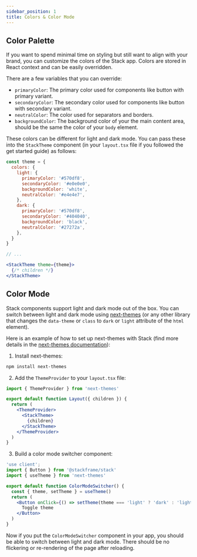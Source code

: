 ```yaml
---
sidebar_position: 1
title: Colors & Color Mode
---
```


## Color Palette

If you want to spend minimal time on styling but still want to align with your brand, you can customize the colors of the Stack app. Colors are stored in React context and can be easily overridden.

There are a few variables that you can override:

- `primaryColor`: The primary color used for components like button with primary variant.
- `secondaryColor`: The secondary color used for components like button with secondary variant.
- `neutralColor`: The color used for separators and borders.
- `backgroundColor`: The background color of your the main content area, should be the same the color of your `body` element.

These colors can be different for light and dark mode. You can pass these into the `StackTheme` component (in your `layout.tsx` file if you followed the get started guide) as follows:

```jsx
const theme = {
  colors: {
    light: {
      primaryColor: '#570df8',
      secondaryColor: '#e0e0e0',
      backgroundColor: 'white',
      neutralColor: '#e4e4e7',
    },
    dark: {
      primaryColor: '#570df8',
      secondaryColor: '#404040',
      backgroundColor: 'black',
      neutralColor: '#27272a',
    },
  }
}

// ...

<StackTheme theme={theme}>
  {/* children */}
</StackTheme>
```

## Color Mode

Stack components support light and dark mode out of the box. You can switch between light and dark mode using [next-themes](https://github.com/pacocoursey/next-themes) (or any other library that changes the `data-theme` or `class` to `dark` or `light` attribute of the `html` element).

Here is an example of how to set up next-themes with Stack (find more details in the [next-themes documentation](https://github.com/pacocoursey/next-themes)):

1. Install next-themes:

  ```bash
  npm install next-themes
  ```

2. Add the `ThemeProvider` to your `layout.tsx` file:

  ```jsx
  import { ThemeProvider } from 'next-themes'

  export default function Layout({ children }) {
    return (
      <ThemeProvider>
        <StackTheme>
          {children}
        </StackTheme>
      </ThemeProvider>
    )
  }
  ```

3. Build a color mode switcher component:

  ```jsx
  'use client';
  import { Button } from '@stackframe/stack'
  import { useTheme } from 'next-themes'

  export default function ColorModeSwitcher() {
    const { theme, setTheme } = useTheme()
    return (
      <Button onClick={() => setTheme(theme === 'light' ? 'dark' : 'light')}>
        Toggle theme
      </Button>
    )
  }
  ```

Now if you put the `ColorModeSwitcher` component in your app, you should be able to switch between light and dark mode. There should be no flickering or re-rendering of the page after reloading.
